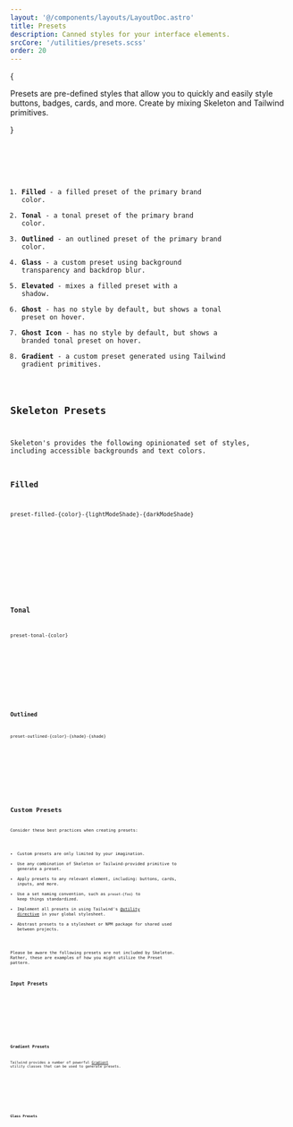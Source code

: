 ```yaml
---
layout: '@/components/layouts/LayoutDoc.astro'
title: Presets
description: Canned styles for your interface elements.
srcCore: '/utilities/presets.scss'
order: 20
---
```



{

<p className="text-xl">
	Presets are pre-defined styles that allow you to quickly and easily style buttons, badges, cards, and more. Create by mixing Skeleton and
	Tailwind primitives.
</p>

}

<Preview client:load>
	<Fragment slot="preview">
		<Example client:visible />
	</Fragment>
	<Fragment slot="code">
		<Code code={ExampleRaw} lang="svelte" />
	</Fragment>
</Preview>

1. **Filled** - a filled preset of the primary brand color.
2. **Tonal** - a tonal preset of the primary brand color.
3. **Outlined** - an outlined preset of the primary brand color.
4. **Glass** - a custom preset using background transparency and backdrop blur.
5. **Elevated** - mixes a filled preset with a shadow.
6. **Ghost** - has no style by default, but shows a tonal preset on hover.
7. **Ghost Icon** - has no style by default, but shows a branded tonal preset on hover.
8. **Gradient** - a custom preset generated using Tailwind gradient primitives.

## Skeleton Presets

Skeleton's provides the following opinionated set of styles, including accessible backgrounds and text colors.

### Filled

```
preset-filled-{color}-{lightModeShade}-{darkModeShade}
```

<Preview client:load>
	<Fragment slot="preview">
		<ExampleFilled />
	</Fragment>
	<Fragment slot="code">
		<Code code={ExampleFilledRaw} lang="astro" />
	</Fragment>
</Preview>

### Tonal

```
preset-tonal-{color}
```

<Preview client:load>
	<Fragment slot="preview">
		<ExampleTonal />
	</Fragment>
	<Fragment slot="code">
		<Code code={ExampleTonalRaw} lang="astro" />
	</Fragment>
</Preview>

### Outlined

```
preset-outlined-{color}-{shade}-{shade}
```

<Preview client:load>
	<Fragment slot="preview">
		<ExampleOutlined />
	</Fragment>
	<Fragment slot="code">
		<Code code={ExampleOutlinedRaw} lang="astro" />
	</Fragment>
</Preview>

## Custom Presets

Consider these best practices when creating presets:

- Custom presets are only limited by your imagination.
- Use any combination of Skeleton or Tailwind-provided primitive to generate a preset.
- Apply presets to any relevant element, including: buttons, cards, inputs, and more.
- Use a set naming convention, such as `preset-{foo}` to keep things standardized.
- Implement all presets in using Tailwind's [@utility directive](https://tailwindcss.com/docs/functions-and-directives#utility-directive) in your global stylesheet.
- Abstrast presets to a stylesheet or NPM package for shared used between projects.

Please be aware the following presets are not included by Skeleton. Rather, these are examples of how you might utilize the Preset pattern.

### Input Presets

<Preview client:load>
	<Fragment slot="preview">
		<ExampleCustom />
	</Fragment>
	<Fragment slot="code">
		<Code code={ExampleCustomRaw} lang="astro" />
	</Fragment>
</Preview>

### Gradient Presets

Tailwind provides a number of powerful [Gradient](https://tailwindcss.com/docs/gradient-color-stops) utility classes that can be used to generate presets.

<Preview client:load>
	<Fragment slot="preview">
		<ExampleGradient />
	</Fragment>
	<Fragment slot="code">
		<Code code={ExampleGradientRaw} lang="astro" />
	</Fragment>
</Preview>

### Glass Presets

<Preview client:load>
	<Fragment slot="preview">
		<ExampleGlass />
	</Fragment>
	<Fragment slot="code">
		<Code code={ExampleGlassRaw} lang="astro" />
	</Fragment>
</Preview>
